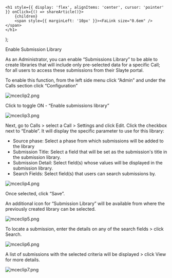 

    <h1 style={{ display: 'flex', alignItems: 'center', cursor: 'pointer' }} onClick={() => shareArticle()}>
        {children} 
        <span style={{ marginLeft: '10px' }}><FaLink size="0.6em" /></span>
    </h1>
);

<ToastContainer />

<ClickableTitle>Enable Submission Library</ClickableTitle>




As an Administrator, you can enable “Submissions Library” to be able to create libraries that will include only pre-selected data for a specific Call; for all users to access these submissions from their Slayte portal. 


To enable this function, from the left side menu click “Admin” and under the Calls section click “Configuration”


![mceclip2.png](../../../resources/article-images/8982921566611-Enable-Submission-Library_1.png)


Click to toggle ON - “Enable submissions library” 


![mceclip3.png](../../../resources/article-images/8982921566611-Enable-Submission-Library_2.png)


Next, go to Calls > select a Call > Settings and click Edit. Click the checkbox next to “Enable”. It will display the specific parameter to use for this library: 


* Source phase: Select a phase from which submissions will be added to the library
* Submission Title: Select a field that will be set as the submission's title in the submission library.
* Submission Detail: Select field(s) whose values will be displayed in the submission library.
* Search Fields: Select field(s) that users can search submissions by.


![mceclip4.png](../../../resources/article-images/8982921566611-Enable-Submission-Library_3.png)


Once selected, click “Save”. 


An additional icon for “Submission Library” will be available from where the previously created library can be selected. 


![mceclip5.png](../../../resources/article-images/8982921566611-Enable-Submission-Library_4.png)


To locate a submission, enter the details on any of the search fields > click Search.


![mceclip6.png](../../../resources/article-images/8982921566611-Enable-Submission-Library_5.png)


A list of submissions with the selected criteria will be displayed > click View for more details. 


![mceclip7.png](../../../resources/article-images/8982921566611-Enable-Submission-Library_6.png)



